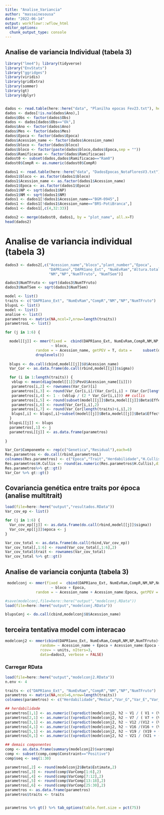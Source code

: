 ```yaml
---
title: "Analise_Variancia"
author: "massainesousa"
date: "2022-06-14"
output: workflowr::wflow_html
editor_options:
  chunk_output_type: console
---
```


## Analise de variancia Individual (tabela 3)

```r
library("lme4"); library(tidyverse)
library("EnvStats")
library("ggridges")
library(viridis)
library(gridExtra)
library(sommer)
library(gt)
library(dplyr)


dados <- read.table(here::here("data", "Planilha epocas Fev23.txt"), header=T, sep="\t", na.strings="NA")
dados <- dados[!is.na(dados$Ano),]
dados$Obs <- factor(dados$Obs)
dados <- dados[dados$Obs=="Ok",]
dados$Ano <- factor(dados$Ano)
dados$Mes <- factor(dados$Mes)
dados$Epoca <- factor(dados$Epoca)
dados$Acession_name <- factor(dados$Acession_name)
dados$bloco <- factor(dados$bloco)
dados$bloco <- factor(paste(dados$bloco,dados$Epoca,sep = ""))
dados$Ramificacao <- factor(dados$Ramificacao)
dadost0 <- subset(dados,dados$Ramificacao=="Ram0")
dadost0$CompR <- as.numeric(dadost0$CompR)

dados1 <- read.table(here::here("data", "DadosEpocas_NotaFloresV3.txt"), header=T, sep="\t", na.strings="NA", strip.white=TRUE, check.names=FALSE)
dados1$bloco <- as.factor(dados1$bloco)
dados1$Acession_name <- as.factor(dados1$Acession_name)
dados1$Epoca <- as.factor(dados1$Epoca)
dados1$NP <- sqrt(dados1$NP)
dados1$NM <- sqrt(dados1$NM)
dados1 <- dados1[!dados1$Acession_name=="BGM-0945",]
dados1 <- dados1[!dados1$Acession_name=="BRS-PotiBranca",]
dados1 <- dados1[,c(4,32:33)]

dados2 <- merge(dadost0, dados1, by = "plot_name", all.x=T)
head(dados2)
```

# Analise de variancia individual (tabela 3)
```r
dados3 <- dados2[,c("Acession_name","bloco","plant_number","Epoca",
                    "DAPR1ano","DAPR1ano_Ext", "NumEvRam","Altura.total","CompR",
                    "NM","NP","NumTFruto", "NumTSem")]

dados3$NumTFruto <- sqrt(dados3$NumTFruto)
dados3$NumTSem <- sqrt(dados3$NumTSem)

```


```r
model <- list()
traits <- c("DAPR1ano_Ext", "NumEvRam","CompR","NM","NP","NumTFruto")
blupsL <- list()
model <- list()
analise <- list()
parametros <- matrix(NA,ncol=7,nrow=length(traits))
parametrosL <- list()

for (j in 1:6) {

  model[[j]] <- mmer(fixed =  cbind(DAPR1ano_Ext, NumEvRam,CompR,NM,NP,NumTFruto)
                     ~ bloco,
              random = ~ Acession_name, getPEV = T, data =     subset(dados3,dados3$Epoca==j) %>%                     
              droplevels())
  
  blups <- do.call(cbind,model[[j]]$U$Acession_name)
  Var_Cor <- as.data.frame(do.call(rbind,model[[j]]$sigma)) 

  for (i in 1:length(traits)) {  
   vblup <- mean(diag(model[[1]]$PevU$Acession_name[[i]]))
   parametros[i,2] <- rownames(Var_Cor)[i]
   parametros[i,3] <- round(Var_Cor[i,i]/(Var_Cor[i,i] + (Var_Cor[length(traits)+i,i]/3)),2)
   parametros[i,4] <- 1 - (vblup / (2 * Var_Cor[i,i])) ## cullis
   parametros[i,5] <- round(subset(model[[j]]$Beta,model[[j]]$Beta$Effect=="(Intercept)")[i,3],2)
   parametros[i,6] <- round(Var_Cor[i,i],2)
   parametros[i,7] <- round(Var_Cor[length(traits)+i,i],2)
   blups[,i] <- blups[,i]+subset(model[[j]]$Beta,model[[j]]$Beta$Effect=="(Intercept)")[i,3]
  }
  blupsL[[j]] <- blups 
  parametros[,1] <- j
  parametrosL[[j]] <- as.data.frame(parametros)
   
}  

Var_Cor$Componemte <- rep(c("Genetica","Residual"),each=6)
Res.parametros <- do.call(rbind,parametrosL)
colnames(Res.parametros) <- c("Epoca","Trait","Herdabilidade","H.Cullis","Media","Variancia","Residuo")
Res.parametros$H.Cullis <- round(as.numeric(Res.parametros$H.Cullis),digits=2)
Res.parametros%>% gt::gt()
Var_Cor %>% gt::gt()

```

## Covariancia genética entre traits por época (analise multitrait) 
```r
load(file=here::here("output","resultados.RData"))
Var_cov_ep <- list()

for (j in 1:6) {
  Var_cov_ep[[j]] <- as.data.frame(do.call(rbind,model[[j]]$sigma))
  Var_cov_ep[[j]]$epoca <- j
}

Var_cov_total <- as.data.frame(do.call(rbind,Var_cov_ep))
Var_cov_total[,1:6] <- round(Var_cov_total[,1:6],2)
Var_cov_total$trait <- rownames(Var_cov_total)
Var_cov_total %>% gt::gt() 

```




## Analise de variancia conjunta (tabela 3)
```r

 modelconj <- mmer(fixed =  cbind(DAPR1ano_Ext, NumEvRam,CompR,NM,NP,NumTFruto)
                     ~ bloco + Epoca,
              random = ~ Acession_name + Acession_name:Epoca, getPEV = T, data = dados3)

#save(modelconj,file=here::here("output","modelconj.RData"))
load(file=here::here("output","modelconj.RData"))

blupsConj <- do.call(cbind,modelconj$U$Acession_name)
```

## terceira tentativa model com interacao 
```r

modelconj2 <- mmer(cbind(DAPR1ano_Ext, NumEvRam,CompR,NM,NP,NumTFruto)~1,
                random= ~ Acession_name + Epoca + Acession_name:Epoca + Epoca:bloco,
                rcov= ~ units, nIters=3,
                data=dados3, verbose = FALSE)

```


### Carregar RData 
```r
load(file=here::here("output","modelconj2.RData"))
n.env <- 4

traits <- c("DAPR1ano_Ext", "NumEvRam","CompR","NM","NP","NumTFruto")
parametros <- matrix(NA,ncol=6,nrow=length(traits))
colnames(parametros) <- c("Herdabilidade","Media","Var_G","Var_E","Var_GxE","Residuo")

## herdabilidade
parametros[1,1] <- as.numeric((vpredict(modelconj2, h2 ~ V1 / ( V1 + (V43/n.env) + (V85/(2*n.env)))))[1])
parametros[2,1] <- as.numeric((vpredict(modelconj2, h2 ~ V7 / ( V7 + (V49/n.env) + (V91/(2*n.env)))))[1])
parametros[3,1] <- as.numeric((vpredict(modelconj2, h2 ~ V12 /(V12 + (V54/n.env) + (V96/(2*n.env)))))[1])
parametros[4,1] <- as.numeric((vpredict(modelconj2, h2 ~ V16 /(V16 + (V58/n.env) + (V100/(2*n.env)))))[1])
parametros[5,1] <- as.numeric((vpredict(modelconj2, h2 ~ V19 / (V19 + (V61/n.env) +(V103/(2*n.env)))))[1])
parametros[6,1] <- as.numeric((vpredict(modelconj2, h2 ~ V21 / (V21 + (V63/n.env) + (V105/(2*n.env)))))[1])

## demais componentes
comp <- as.data.frame(summary(modelconj2)$varcomp)
comp <- subset(comp,comp$Constraint=="Positive")
comp$seq <- seq(1:30)

parametros[,2] <- round(modelconj2$Beta$Estimate,2)
parametros[,3] <- round(comp$VarComp[1:6],2)
parametros[,4] <- round(comp$VarComp[7:12],2)
parametros[,5] <- round(comp$VarComp[13:18],2)
parametros[,6] <- round(comp$VarComp[25:30],2)
parametros <- as.data.frame(parametros)
parametros$traits <- traits


parametros %>% gt() %>% tab_options(table.font.size = pct(75))

```









